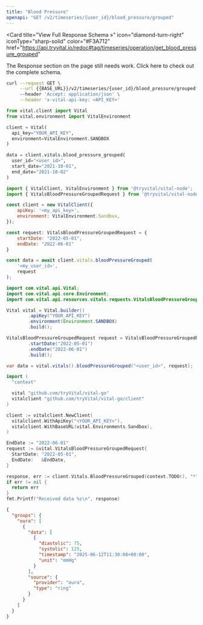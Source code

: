 ```yaml
---
title: "Blood Pressure"
openapi: "GET /v2/timeseries/{user_id}/blood_pressure/grouped"
---
```


<Card
  title="View Full Response Schema »"
  icon="diamond-turn-right"
  iconType="sharp-solid"
  color="#F3A712"
  href="https://api.tryvital.io/redoc#tag/timeseries/operation/get_blood_pressure_grouped"
>
  The Response section on the page still needs work. Click here to check out the complete schema.
</Card>

<RequestExample>

```bash cURL
curl --request GET \
     --url {{BASE_URL}}/v2/timeseries/{user_id}/blood_pressure/grouped?start_date={{START_DATE}}&end_date={{END_DATE}} \
     --header 'Accept: application/json' \
     --header 'x-vital-api-key: <API_KEY>'
```

```python Python
from vital.client import Vital
from vital.environment import VitalEnvironment

client = Vital(
  api_key="YOUR_API_KEY",
  environment=VitalEnvironment.SANDBOX
)

data = client.vitals.blood_pressure_grouped(
  user_id="<user_id>", 
  start_date="2021-10-01", 
  end_date="2021-10-02"
)
```

```javascript Node
import { VitalClient, VitalEnvironment } from '@tryvital/vital-node';
import { VitalsBloodPressureGroupedRequest } from '@tryvital/vital-node/api/resources/vitals';

const client = new VitalClient({
    apiKey: '<my_api_key>',
    environment: VitalEnvironment.Sandbox,
});

const request: VitalsBloodPressureGroupedRequest = {
    startDate: "2022-05-01",
    endDate: "2022-06-01"
}

const data = await client.vitals.bloodPressureGrouped(
    '<my_user_id>',
    request
);
```

```java Java
import com.vital.api.Vital;
import com.vital.api.core.Environment;
import com.vital.api.resources.vitals.requests.VitalsBloodPressureGroupedRequest;

Vital vital = Vital.builder()
        .apiKey("YOUR_API_KEY")
        .environment(Environment.SANDBOX)
        .build();

VitalsBloodPressureGroupedRequest request = VitalsBloodPressureGroupedRequest.builder()
        .startDate("2022-05-01")
        .endDate("2022-06-01")
        .build();

var data = vital.vitals().bloodPressureGrouped("<user_id>", request);
```

```go Go
import (
  "context"

  vital "github.com/tryVital/vital-go"
  vitalclient "github.com/tryVital/vital-go/client"
)

client := vitalclient.NewClient(
  vitalclient.WithApiKey("<YOUR_API_KEY>"),
  vitalclient.WithBaseURL(vital.Environments.Sandbox),
)

EndDate := "2022-06-01"
request := &vital.VitalsBloodPressureGroupedRequest{
  StartDate: "2022-05-01",
  EndDate:   &EndDate,
}

response, err := client.Vitals.BloodPressureGrouped(context.TODO(), "*", request)
if err != nil {
  return err
}
fmt.Printf("Received data %s\n", response)
```

</RequestExample>

<ResponseExample>

```json Example
{
  "groups": {
    "oura": [
      {
        "data": [
          {
            "diastolic": 75,
            "systolic": 125,
            "timestamp": "2025-06-12T11:30:08+00:00",
            "unit": "mmHg"
          }
        ],
        "source": {
          "provider": "oura",
          "type": "ring"
        }
      }
    ]
  }
}
```

</ResponseExample>
